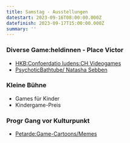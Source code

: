 ```yaml
---
title: Samstag - Ausstellungen
datestart: 2023-09-16T08:00:00.000Z
datefinish: 2023-09-17T15:00:00.000Z
summary: ''
---
```


### Diverse Game\:heldinnen - Place Victor

* [HKB\:Confoerdatio ludens\:CH Videogames](https://chludens.hypotheses.org/)
* [PsychoticBathtube/ Natasha Sebben](https://www.natsha.ch/psychotic-bathtub)&#x9;

### Kleine Bühne

* Games für Kinder
* Kindergame-Preis&#x9;

### Progr Gang vor     Kulturpunkt

* [Petarde\:Game-Cartoons/Memes](https://petarde.ch/)&#x9;
